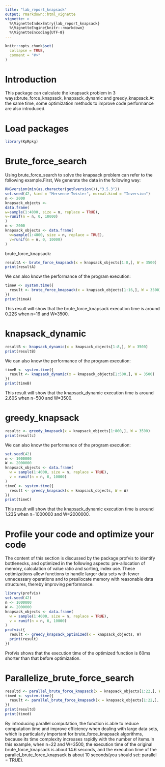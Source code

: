 ```yaml
---
title: "lab_report_knapsack"
output: rmarkdown::html_vignette
vignette: >
  %\VignetteIndexEntry{lab_report_knapsack}
  %\VignetteEngine{knitr::rmarkdown}
  %\VignetteEncoding{UTF-8}
---
```


```r
knitr::opts_chunk$set(
  collapse = TRUE,
  comment = "#>"
)
```

# Introduction

This package can calculate the knapsack problem in 3 ways:brute_force_knapsack, knapsack_dynamic and greedy_knapsack.At the same time, some optimization methods to improve code performance are also introduced.

# Load packages

```r
library(KpRpkg)
```

# Brute_force_search

Using brute_force_search to solve the knapsack problem can refer to the following example.First, We generate the data in the following way:

```r
RNGversion(min(as.character(getRversion()),"3.5.3"))
set.seed(42, kind = "Mersenne-Twister", normal.kind = "Inversion")
n <- 2000
knapsack_objects <-
data.frame(
w=sample(1:4000, size = n, replace = TRUE),
v=runif(n = n, 0, 10000)
)
n <- 2000
knapsack_objects <- data.frame(
  w=sample(1:4000, size = n, replace = TRUE),
  v=runif(n = n, 0, 10000)
)
```

brute_force_knapsack:

```r
resultA <- brute_force_knapsack(x = knapsack_objects[1:8,], W = 3500)
print(resultA)
```

We can also know the performance of the program execution:

```r
timeA <- system.time({
  result <- brute_force_knapsack(x = knapsack_objects[1:16,], W = 3500)
})
print(timeA)
```

This result will show that the brute_force_knapsack execution time is around 0.22S when n=16 and W=3500.

# knapsack_dynamic

```r
resultB <- knapsack_dynamic(x = knapsack_objects[1:8,], W = 3500)
print(resultB)
```

We can also know the performance of the program execution:

```r
timeB <- system.time({
  result <- knapsack_dynamic(x = knapsack_objects[1:500,], W = 3500)
})
print(timeB)
```

This result will show that the knapsack_dynamic execution time is around 2.60S when n=500 and W=3500.

# greedy_knapsack

```r
resultc <- greedy_knapsack(x = knapsack_objects[1:800,], W = 3500)
print(resultc)
```

We can also know the performance of the program execution:

```r
set.seed(42)
n <- 1000000
W <- 2000000
knapsack_objects <- data.frame(
  w = sample(1:4000, size = n, replace = TRUE), 
  v = runif(n = n, 0, 10000)
)
timeC <- system.time({
  result <- greedy_knapsack(x = knapsack_objects, W = W)
})
print(timeC)
```

This result will show that the knapsack_dynamic execution time is around 1.23S when n=1000000 and W=2000000.

# Profile your code and optimize your code

The content of this section is discussed by the package profvis to identify bottlenecks, and optimized in the following aspects: pre-allocation of memory, calculation of value ratio and sorting, index use. These optimizations allow functions to handle larger data sets with fewer unnecessary operations and to preallocate memory with reasonable data structures, thereby improving performance.

```r
library(profvis)
set.seed(42)
n <- 1000000
W <- 2000000
knapsack_objects <- data.frame(
  w = sample(1:4000, size = n, replace = TRUE),
  v = runif(n = n, 0, 10000)
)
profvis({
  result <- greedy_knapsack_optimized(x = knapsack_objects, W)
  print(result)
})
```

Profvis shows that the execution time of the optimized function is 60ms shorter than that before optimization.

# Parallelize_brute_force_search

```r
resultd <- parallel_brute_force_knapsack(x = knapsack_objects[1:22,], W = 3500,parallel = FALSE)
timed <- system.time({
  result <- parallel_brute_force_knapsack(x = knapsack_objects[1:22,], W = 3500,parallel = FALSE)
})
print(resultd)
print(timed)
```

By introducing parallel computation, the function is able to reduce computation time and improve efficiency when dealing with large data sets, which is particularly important for brute_force_knapsack algorithms, because its time complexity increases rapidly with the number of items.In this example, when n=22 and W=3500, the execution time of the original brute_force_knapsack is about 14.6 seconds, and the execution time of the parallel_brute_force_knapsack is about 10 seconds(you should set: parallel = TRUE).
